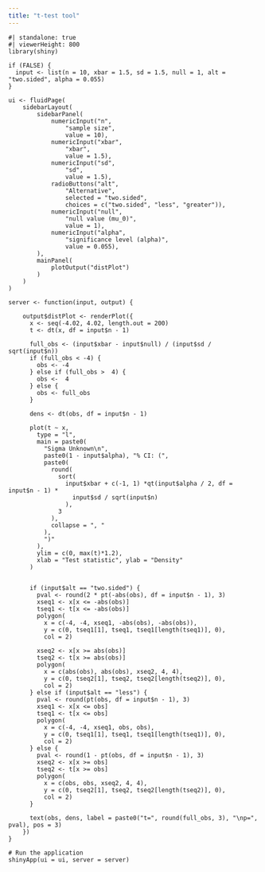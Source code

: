 ```yaml
---
title: "t-test tool"
---
```


```shinylive-r
#| standalone: true
#| viewerHeight: 800
library(shiny)

if (FALSE) {
  input <- list(n = 10, xbar = 1.5, sd = 1.5, null = 1, alt = "two.sided", alpha = 0.055)
}

ui <- fluidPage(
    sidebarLayout(
        sidebarPanel(
            numericInput("n",
                "sample size",
                value = 10),
            numericInput("xbar",
                "xbar",
                value = 1.5),
            numericInput("sd",
                "sd",
                value = 1.5),
            radioButtons("alt",
                "Alternative",
                selected = "two.sided",
                choices = c("two.sided", "less", "greater")),
            numericInput("null",
                "null value (mu_0)",
                value = 1),
            numericInput("alpha",
                "significance level (alpha)",
                value = 0.055),
        ),
        mainPanel(
            plotOutput("distPlot")
        )
    )
)

server <- function(input, output) {
    
    output$distPlot <- renderPlot({
      x <- seq(-4.02, 4.02, length.out = 200)
      t <- dt(x, df = input$n - 1)

      full_obs <- (input$xbar - input$null) / (input$sd / sqrt(input$n))
      if (full_obs < -4) {
        obs <- -4
      } else if (full_obs >  4) {
        obs <-  4
      } else {
        obs <- full_obs
      }

      dens <- dt(obs, df = input$n - 1)
      
      plot(t ~ x,
        type = "l",
        main = paste0(
          "Sigma Unknown\n",
          paste0(1 - input$alpha), "% CI: (", 
          paste0(
            round(
              sort(
                input$xbar + c(-1, 1) *qt(input$alpha / 2, df = input$n - 1) *
                  input$sd / sqrt(input$n)
                ),
              3
            ),
            collapse = ", "
          ),
          ")"
        ),
        ylim = c(0, max(t)*1.2),
        xlab = "Test statistic", ylab = "Density"
      )
      

      if (input$alt == "two.sided") {
        pval <- round(2 * pt(-abs(obs), df = input$n - 1), 3)
        xseq1 <- x[x <= -abs(obs)]
        tseq1 <- t[x <= -abs(obs)]
        polygon(
          x = c(-4, -4, xseq1, -abs(obs), -abs(obs)),
          y = c(0, tseq1[1], tseq1, tseq1[length(tseq1)], 0),
          col = 2)

        xseq2 <- x[x >= abs(obs)]
        tseq2 <- t[x >= abs(obs)]
        polygon(
          x = c(abs(obs), abs(obs), xseq2, 4, 4),
          y = c(0, tseq2[1], tseq2, tseq2[length(tseq2)], 0),
          col = 2)
      } else if (input$alt == "less") {
        pval <- round(pt(obs, df = input$n - 1), 3)
        xseq1 <- x[x <= obs]
        tseq1 <- t[x <= obs]
        polygon(
          x = c(-4, -4, xseq1, obs, obs),
          y = c(0, tseq1[1], tseq1, tseq1[length(tseq1)], 0),
          col = 2)
      } else {
        pval <- round(1 - pt(obs, df = input$n - 1), 3)
        xseq2 <- x[x >= obs]
        tseq2 <- t[x >= obs]
        polygon(
          x = c(obs, obs, xseq2, 4, 4),
          y = c(0, tseq2[1], tseq2, tseq2[length(tseq2)], 0),
          col = 2)
      }

      text(obs, dens, label = paste0("t=", round(full_obs, 3), "\np=", pval), pos = 3)
    })
}

# Run the application 
shinyApp(ui = ui, server = server)
```



